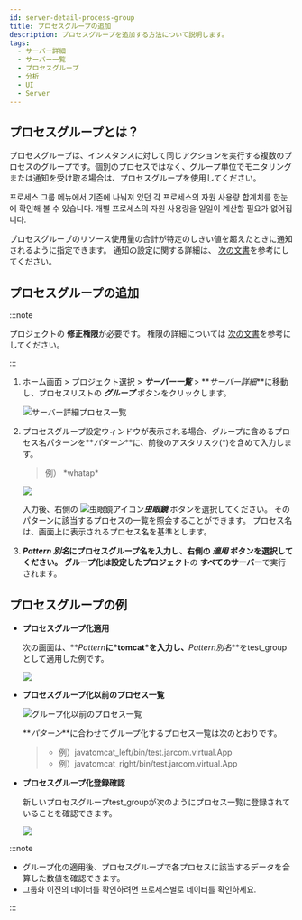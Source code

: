 ```yaml
---
id: server-detail-process-group
title: プロセスグループの追加
description: プロセスグループを追加する方法について説明します。
tags:
  - サーバー詳細
  - サーバー一覧
  - プロセスグループ
  - 分析
  - UI
  - Server
---
```


## プロセスグループとは？

プロセスグループは、インスタンスに対して同じアクションを実行する複数のプロセスのグループです。個別のプロセスではなく、グループ単位でモニタリングまたは通知を受け取る場合は、プロセスグループを使用してください。

프로세스 그룹 메뉴에서 기존에 나눠져 있던 각 프로세스의 자원 사용량 합계치를 한눈에 확인해 볼 수 있습니다. 개별 프로세스의 자원 사용량을 일일이 계산할 필요가 없어집니다.

プロセスグループのリソース使用量の合計が特定のしきい値を超えたときに通知されるように指定できます。
通知の設定に関する詳細は、 [次の文書](warning-notice#process-event)を参考にしてください。

## プロセスグループの追加

:::note

プロジェクトの **修正権限**が必要です。 権限の詳細については [次の文書](../project/project-structure)を参考にしてください。

:::

1.  ホーム画面 > プロジェクト選択 > **_サーバー一覧_** > **_サーバー詳細_**に移動し、プロセスリストの **_グループ_** ボタンをクリックします。

    ![サーバー詳細プロセス一覧](/img/server-detail-process.png)

2.  プロセスグループ設定ウィンドウが表示される場合、グループに含めるプロセス名パターンを**_パターン_**に、前後のアスタリスク(\*)を含めて入力します。

    > 例） \*whatap\*

    ![](https://img.whatap.io/media/images/process_group_details.png)

    入力後、右側の ![虫眼鏡アイコン](/img/ic-search.svg)**_虫眼鏡_** ボタンを選択してください。 そのパターンに該当するプロセスの一覧を照会することができます。 プロセス名は、画面上に表示されるプロセス名を基準とします。

3.  **_Pattern 別名_**にプロセスグループ名を入力し、右側の **_適用_** ボタンを選択してください。 グループ化は**設定したプロジェクト**の **すべてのサーバー**で実行されます。

## プロセスグループの例

-   **プロセスグループ化適用**

    次の画面は、**_Pattern_**に\*tomcat\*を入力し、**_Pattern別名_**をtest_groupとして適用した例です。

    ![](https://img.whatap.io/media/images/process_group_example.png)

-   **プロセスグループ化以前のプロセス一覧**  

    ![グループ化以前のプロセス一覧](/img/server-process-list.png)

    **_パターン_**に合わせてグループ化するプロセス一覧は次のとおりです。

    > -   例）javatomcat_left/bin/test.jarcom.virtual.App 
    > -   例）javatomcat_right/bin/test.jarcom.virtual.App

-   **プロセスグループ化登録確認**

    新しいプロセスグループtest_groupが次のようにプロセス一覧に登録されていることを確認できます。

    ![](https://img.whatap.io/media/images/test_group.png)

:::note

-   グループ化の適用後、プロセスグループで各プロセスに該当するデータを合算した数値を確認できます。 
-   그룹화 이전의 데이터를 확인하려면 프로세스별로 데이터를 확인하세요.

:::

